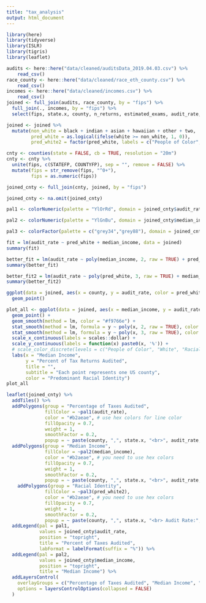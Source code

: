 ```yaml
---
title: "tax_analysis"
output: html_document
---
```


```r
library(here)
library(tidyverse)
library(ISLR)
library(tigris)
library(leaflet)
```

```r
audits <- here::here("data/cleaned/auditsData_2019.04.03.csv") %>%
    read_csv()
race_county <- here::here("data/cleaned/race_eth_county.csv") %>%
    read_csv()
incomes <- here::here("data/cleaned/incomes.csv") %>%
    read_csv()
joined <- full_join(audits, race_county, by = "fips") %>%
  full_join(., incomes, by = "fips") %>% 
  select(fips, state.x, county, n_returns, estimated_exams, audit_rate, white, black, indian, asian, hawaiian, other, two, non_his, hispanic, median_income) 
```

```r
joined <- joined %>%
  mutate(non_white = black + indian + asian + hawaiian + other + two, 
         pred_white = as.logical(ifelse(white >= non_white, 1, 0)), 
         pred_white2 = factor(pred_white, labels = c("People of Color", "White")))

cnty <- counties(state = FALSE, cb = TRUE, resolution = "20m")
cnty <- cnty %>% 
  unite(fips, c(STATEFP, COUNTYFP), sep = "", remove = FALSE) %>%
  mutate(fips = str_remove(fips, "^0+"), 
         fips = as.numeric(fips))

joined_cnty <- full_join(cnty, joined, by = "fips")

joined_cnty <- na.omit(joined_cnty)

pal1 <- colorNumeric(palette = "YlOrRd", domain = joined_cnty$audit_rate)

pal2 <- colorNumeric(palette = "YlGnBu", domain = joined_cnty$median_income)

pal3 <- colorFactor(palette = c("grey34","grey88"), domain = joined_cnty$pred_white2)

```

```r
fit = lm(audit_rate ~ pred_white + median_income, data = joined)
summary(fit)
```

```r
better_fit = lm(audit_rate ~ poly(median_income, 2, raw = TRUE) + pred_white, data = joined)
summary(better_fit)
```

```r
better_fit2 = lm(audit_rate ~ poly(pred_white, 3, raw = TRUE) + median_income, data = joined)
summary(better_fit2)
```
```r
ggplot(data = joined, aes(x = county, y = audit_rate, color = pred_white)) +
  geom_point() 
```

```r
plot_all <- ggplot(data = joined, aes(x = median_income, y = audit_rate, color = pred_white2)) +
  geom_point() + 
  geom_smooth(method = lm, color = "#f9766e") +
  stat_smooth(method = lm, formula = y ~ poly(x, 2, raw = TRUE), color = "#7caf00") +
  stat_smooth(method = lm, formula = y ~ poly(x, 3, raw = TRUE), color = "#c77cff") +
  scale_x_continuous(labels = scales::dollar) +
  scale_y_continuous(labels = function(x) paste0(x, '%')) +
  # scale_color_discrete(levels = c("People of Color", "White", "Racial Data not Available")) +
  labs(x = "Median Income",
       y = "Percent of Tax Returns Audited",
       title = "",
       subtitle = "Each point represents one US county", 
       color = "Predominant Racial Identity")
plot_all
```

```r
leaflet(joined_cnty) %>%
  addTiles() %>%
  addPolygons(group = "Percentage of Taxes Audited",
              fillColor = ~pal1(audit_rate), 
              color = "#b2aeae", # use hex colors for line color
              fillOpacity = 0.7, 
              weight = 1, 
              smoothFactor = 0.2,
              popup = ~ paste(county, ",", state.x, "<br>", audit_rate, "<br>", median_income)) %>%
  addPolygons(group = "Median Income",
              fillColor = ~pal2(median_income),
              color = "#b2aeae", # you need to use hex colors
              fillOpacity = 0.7,
              weight = 1,
              smoothFactor = 0.2,
              popup = ~ paste(county, ",", state.x, "<br>", audit_rate, "<br>", median_income)) %>%
    addPolygons(group = "Racial Identity",
              fillColor = ~pal3(pred_white2),
              color = "#b2aeae", # you need to use hex colors
              fillOpacity = 0.7,
              weight = 1,
              smoothFactor = 0.2,
              popup = ~ paste(county, ",", state.x, "<br> Audit Rate:", audit_rate, "<br> Median Income: $", median_income)) %>%
  addLegend(pal = pal1, 
            values = joined_cnty$audit_rate, 
            position = "topright", 
            title = "Percent of Taxes Audited",
            labFormat = labelFormat(suffix = "%")) %>%
  addLegend(pal = pal2, 
            values = joined_cnty$median_income, 
            position = "topright", 
            title = "Median Income") %>%
  addLayersControl(
    overlayGroups = c("Percentage of Taxes Audited", "Median Income", "Racial Identity"),
    options = layersControlOptions(collapsed = FALSE)
  )
```






